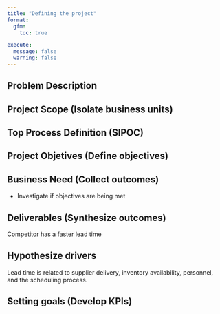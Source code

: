 ```yaml
---
title: "Defining the project"
format: 
  gfm:
    toc: true

execute:
  message: false
  warning: false
---
```


## Problem Description

## Project Scope (Isolate business units)

## Top Process Definition (SIPOC)

## Project Objetives (Define objectives)

## Business Need (Collect outcomes)

- Investigate if objectives are being met

## Deliverables (Synthesize outcomes)

Competitor has a faster lead time

## Hypothesize drivers

Lead time is related to supplier delivery, inventory availability, personnel, and the scheduling process.


## Setting goals (Develop KPIs)
